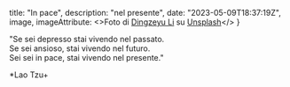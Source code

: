 
  title: "In pace",
  description: "nel presente",
  date: "2023-05-09T18:37:19Z",
  image,
  imageAttribute: <>Foto di <a href="https://unsplash.com/@dingzeyuli?utm_source=unsplash&utm_medium=referral&utm_content=creditCopyText">Dingzeyu Li</a> su <a href="https://unsplash.com/it/foto/ie8WW5KUx3o?utm_source=unsplash&utm_medium=referral&utm_content=creditCopyText">Unsplash</a></>
}


"Se sei depresso stai vivendo nel passato.  
Se sei ansioso, stai vivendo nel futuro.  
Sei sei in pace, stai vivendo nel presente."

*Lao Tzu+
